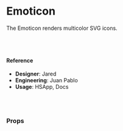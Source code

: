 
<Meta title="Components/Elements/Emoticon" component={Emoticon} />

# Emoticon

The Emoticon renders multicolor SVG icons.

<Canvas>
  <Story name="default">
    <div>
      <Emoticon
        name="reaction-happy"
        withAnimation={boolean('withAnimation', false)}
      />
      <br />
      <Emoticon
        name="reaction-sad"
        withAnimation={boolean('withAnimation', false)}
      />
      <br />
      <Emoticon
        name="reaction-okay"
        withAnimation={boolean('withAnimation', false)}
      />
    </div>
  </Story>
</Canvas>

#### Reference

- **Designer**: Jared
- **Engineering**: Juan Pablo
- **Usage**: HSApp, Docs

<br />
<br />

### Props

<ArgsTable of={Emoticon} />
